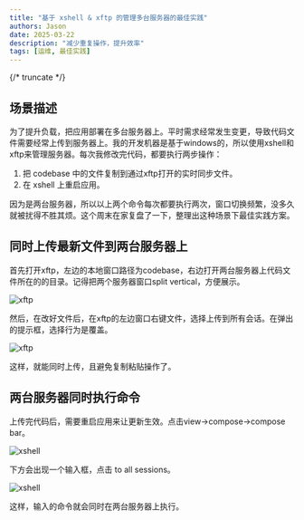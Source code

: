```yaml
---
title: "基于 xshell & xftp 的管理多台服务器的最佳实践"
authors: Jason
date: 2025-03-22
description: "减少重复操作，提升效率"
tags: [运维, 最佳实践]
---
```



{/* truncate */}

## 场景描述

为了提升负载，把应用部署在多台服务器上。平时需求经常发生变更，导致代码文件需要经常上传到服务器上。我的开发机器是基于windows的，所以使用xshell和xftp来管理服务器。每次我修改完代码，都要执行两步操作：

1. 把 codebase 中的文件复制到通过xftp打开的实时同步文件。
2. 在 xshell 上重启应用。

因为是两台服务器，所以以上两个命令每次都要执行两次，窗口切换频繁，没多久就被扰得不胜其烦。这个周末在家复盘了一下，整理出这种场景下最佳实践方案。

## 同时上传最新文件到两台服务器上

首先打开xftp，左边的本地窗口路径为codebase，右边打开两台服务器上代码文件所在的的目录。记得把两个服务器窗口split vertical，方便展示。

![xftp](https://img.jasonleehere.com/202503222036408.png)

然后，在改好文件后，在xftp的左边窗口右键文件，选择上传到所有会话。在弹出的提示框，选择行为是覆盖。

![xftp](https://img.jasonleehere.com/202503221855568.png)

这样，就能同时上传，且避免复制粘贴操作了。

## 两台服务器同时执行命令

上传完代码后，需要重启应用来让更新生效。点击view->compose->compose bar。

![xshell](https://img.jasonleehere.com/202503221902755.png)

下方会出现一个输入框，点击 to all sessions。

![xshell](https://img.jasonleehere.com/202503222029658.png)

这样，输入的命令就会同时在两台服务器上执行。
